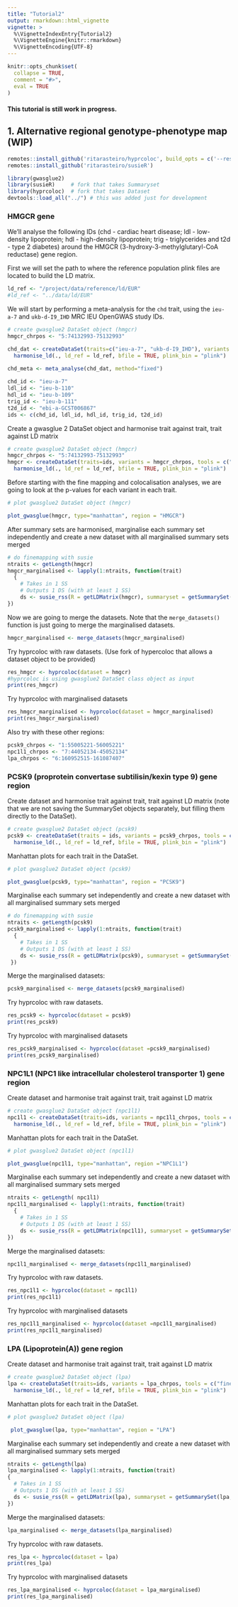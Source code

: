 ```yaml
---
title: "Tutorial2"
output: rmarkdown::html_vignette
vignette: >
  %\VignetteIndexEntry{Tutorial2}
  %\VignetteEngine{knitr::rmarkdown}
  %\VignetteEncoding{UTF-8}
---
```


```r
knitr::opts_chunk$set(
  collapse = TRUE,
  comment = "#>",
  eval = TRUE
)
```



#### This tutorial is still work in progress.



## 1. Alternative regional genotype-phenotype map (WIP)


```r
remotes::install_github('ritarasteiro/hyprcoloc', build_opts = c('--resave-data', '--no-manual'), build_vignettes = TRUE) 
remotes::install_github('ritarasteiro/susieR')

```

```r
library(gwasglue2)
library(susieR)     # fork that takes Summaryset
library(hyprcoloc)  # fork that takes Dataset
devtools::load_all("../") # this was added just for development
```

### HMGCR gene
We'll analyse the following IDs (chd - cardiac heart disease; ldl - low-density lipoprotein; hdl - high-density lipoprotein; trig - triglycerides and t2d - type 2 diabetes) around the HMGCR (3-hydroxy-3-methylglutaryl-CoA reductase) gene region. 

First we will set the path to where the reference population plink files are located to build the LD matrix.

```r
ld_ref <- "/project/data/reference/ld/EUR"
#ld_ref <- "../data/ld/EUR"
```


We will start by performing a meta-analysis for the `chd` trait, using the `ieu-a-7` and `ukb-d-I9_IHD` MRC IEU OpenGWAS study IDs.


```r
# create gwasglue2 DataSet object (hmgcr)
hmgcr_chrpos <- "5:74132993-75132993"

chd_dat <- createDataSet(traits=c("ieu-a-7", "ukb-d-I9_IHD"), variants = hmgcr_chrpos, tools = c("finemap","coloc"), source = "IEUopenGWAS", harmonise = TRUE, tolerance = 0.08, action = 1) %>% 
  harmonise_ld(., ld_ref = ld_ref, bfile = TRUE, plink_bin = "plink") 
 
chd_meta <- meta_analyse(chd_dat, method="fixed")
```




```r
chd_id <- "ieu-a-7"
ldl_id <- "ieu-b-110"
hdl_id <- "ieu-b-109"
trig_id <- "ieu-b-111"
t2d_id <- "ebi-a-GCST006867"
ids <- c(chd_id, ldl_id, hdl_id, trig_id, t2d_id)
```



Create a gwasglue 2 DataSet object  and harmonise trait against trait, trait against LD matrix

```r
# create gwasglue2 DataSet object (hmgcr)
hmgcr_chrpos <- "5:74132993-75132993"
hmgcr <- createDataSet(traits=ids, variants = hmgcr_chrpos, tools = c("finemap","coloc"), source = "IEUopenGWAS", harmonise = TRUE, tolerance = 0.08, action = 1) %>% 
  harmonise_ld(., ld_ref = ld_ref, bfile = TRUE, plink_bin = "plink") 
```

Before starting with the fine mapping and colocalisation analyses, we are going to look at the p-values for each variant in each trait. 

```r
# plot gwasglue2 DataSet object (hmgcr)

plot_gwasglue(hmgcr, type="manhattan", region = "HMGCR")

```

After summary sets are harmonised, marginalise each summary set independently and create a new dataset with all marginalised summary sets merged

```r
# do finemapping with susie
ntraits <- getLength(hmgcr)
hmgcr_marginalised <- lapply(1:ntraits, function(trait)
  {
    # Takes in 1 SS
    # Outputs 1 DS (with at least 1 SS)
    ds <- susie_rss(R = getLDMatrix(hmgcr), summaryset = getSummarySet(hmgcr, trait))
})
```

 Now we are going to merge the datasets. Note that the `merge_datasets()` function is just going to merge the marginalised datasets. 

```r
hmgcr_marginalised <- merge_datasets(hmgcr_marginalised)

``` 

 Try hyprcoloc with raw datasets. (Use fork of hypercoloc that allows a dataset object to be provided)

```r

res_hmgcr <- hyprcoloc(dataset = hmgcr) 
#hyprcoloc is using gwasglue2 DataSet class object as input
print(res_hmgcr)

```

Try hyprcoloc with marginalised datasets

```r

res_hmgcr_marginalised <- hyprcoloc(dataset = hmgcr_marginalised)
print(res_hmgcr_marginalised)
```

Also try with these other regions:


```r
pcsk9_chrpos <- "1:55005221-56005221"
npc1l1_chrpos <- "7:44052134-45052134"
lpa_chrpos <- "6:160952515-161087407"
```


### PCSK9 (proprotein convertase subtilisin/kexin type 9) gene region

Create dataset and harmonise trait against trait, trait against LD matrix (note that we are not saving the SummarySet objects separately, but filling them directly to the DataSet).


```r
# create gwasglue2 DataSet object (pcsk9)
pcsk9 <- createDataSet(traits = ids, variants = pcsk9_chrpos, tools = c("finemap","coloc"), source = "IEUopenGWAS", harmonise = TRUE, tolerance = 0.08, action = 1) %>% 
  harmonise_ld(., ld_ref = ld_ref, bfile = TRUE, plink_bin = "plink") 

```

Manhattan plots for each trait in the DataSet.

```r
# plot gwasglue2 DataSet object (pcsk9)

plot_gwasglue(pcsk9, type="manhattan", region = "PCSK9")


```
Marginalise each summary set independently and create a new dataset with all marginalised summary sets merged

```r
# do finemapping with susie 
ntraits <- getLength(pcsk9)
pcsk9_marginalised <- lapply(1:ntraits, function(trait)
  {
    # Takes in 1 SS
    # Outputs 1 DS (with at least 1 SS)
    ds <- susie_rss(R = getLDMatrix(pcsk9), summaryset = getSummarySet(pcsk9, trait))
 }) 

```

Merge the marginalised datasets:

```r
pcsk9_marginalised <- merge_datasets(pcsk9_marginalised)
```


Try hyprcoloc with raw datasets. 

```r
res_pcsk9 <- hyprcoloc(dataset = pcsk9)
print(res_pcsk9)

```

Try hyprcoloc with marginalised datasets

```r
res_pcsk9_marginalised <- hyprcoloc(dataset =pcsk9_marginalised)
print(res_pcsk9_marginalised)

```

### NPC1L1 (NPC1 like intracellular cholesterol transporter 1) gene region
Create dataset and harmonise trait against trait, trait against LD matrix

```r
# create gwasglue2 DataSet object (npc1l1)
npc1l1 <- createDataSet(traits=ids, variants = npc1l1_chrpos, tools = c("finemap","coloc"), source = "IEUopenGWAS", harmonise = TRUE, tolerance = 0.08, action = 1) %>% 
  harmonise_ld(., ld_ref = ld_ref, bfile = TRUE, plink_bin = "plink") 
```


Manhattan plots for each trait in the DataSet.

```r
# plot gwasglue2 DataSet object (npc1l1)

plot_gwasglue(npc1l1, type="manhattan", region ="NPC1L1")
```

Marginalise each summary set independently and create a new dataset with all marginalised summary sets merged 

```r
ntraits <- getLength( npc1l1)
npc1l1_marginalised <- lapply(1:ntraits, function(trait)
  {
    # Takes in 1 SS
    # Outputs 1 DS (with at least 1 SS)
    ds <- susie_rss(R = getLDMatrix(npc1l1), summaryset = getSummarySet( npc1l1, trait))
}) 
```

Merge the marginalised datasets:

```r
npc1l1_marginalised <- merge_datasets(npc1l1_marginalised)
```


Try hyprcoloc with raw datasets. 

```r
res_npc1l1 <- hyprcoloc(dataset = npc1l1)
print(res_npc1l1)

```

Try hyprcoloc with marginalised datasets

```r
res_npc1l1_marginalised <- hyprcoloc(dataset =npc1l1_marginalised)
print(res_npc1l1_marginalised)

```

### LPA (Lipoprotein(A)) gene region
Create dataset and harmonise trait against trait, trait against LD matrix

```r
# create gwasglue2 DataSet object (lpa)
lpa <- createDataSet(traits=ids, variants = lpa_chrpos, tools = c("finemap","coloc"), source = "IEUopenGWAS", harmonise = TRUE, tolerance = 0.08, action = 1) %>% 
  harmonise_ld(., ld_ref = ld_ref, bfile = TRUE, plink_bin = "plink") 

```

Manhattan plots for each trait in the DataSet.

```r
# plot gwasglue2 DataSet object (lpa)

 plot_gwasglue(lpa, type="manhattan", region = "LPA")

```

Marginalise each summary set independently and create a new dataset with all marginalised summary sets merged

```r
ntraits <- getLength(lpa)
lpa_marginalised <- lapply(1:ntraits, function(trait)
{
  # Takes in 1 SS
  # Outputs 1 DS (with at least 1 SS)
  ds <- susie_rss(R = getLDMatrix(lpa), summaryset = getSummarySet(lpa, trait))
}) 

```

Merge the marginalised datasets:

```r
lpa_marginalised <- merge_datasets(lpa_marginalised)

```


Try hyprcoloc with raw datasets. 

```r

res_lpa <- hyprcoloc(dataset = lpa)
print(res_lpa)

```

Try hyprcoloc with marginalised datasets

```r
res_lpa_marginalised <- hyprcoloc(dataset = lpa_marginalised)
print(res_lpa_marginalised)
```


